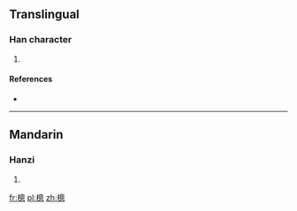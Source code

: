 ==Translingual==

===Han character===
{{Han char|rn=75|rad=木|as=11|sn=15|four=|canj=木竹田心 (DHWP)}}

# {{defn|Han|sort=木11}}

====References====
* {{Han ref|kx=0551.181|dkj=49179|hdz=21281.020|uh=6A2C|ud=27180}}

----

==Mandarin==

===Hanzi===
{{cmn-hanzi|pin=[[cōng]] ([[cong1]])|wg=ts'ung<sup>1</sup>}}

# {{defn|lang=cmn|sort=木11}}

[[fr:樬]]
[[pl:樬]]
[[zh:樬]]